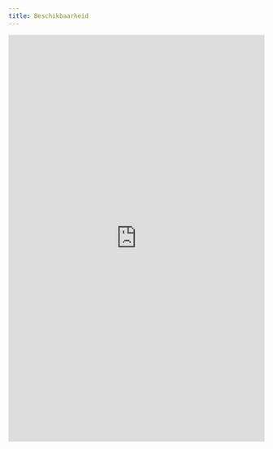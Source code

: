 ```yaml
---
title: Beschikbaarheid
---
```


```{=html}
<!-- Google Calendar Appointment Scheduling begin -->
<iframe src="https://calendar.google.com/calendar/appointments/AcZssZ3bat8-Gyswn1RmSeowmu2ZAdqkJl9YDoSjNnk=?gv=true" style="border: 0" width="100%" height="800" frameborder="0"></iframe>
<!-- end Google Calendar Appointment Scheduling -->
```
